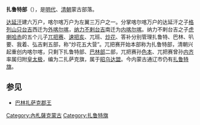 '''扎鲁特部'''（{{mong|m=ᠵᠠᠷᠤᠳ|k=Жарууд|Ppp=ǰarud}}），是[[明代|明代]]、[[清朝|清朝]]蒙古部落。

[[达延汗|达延汗]]建六万户，喀尔喀万户为左翼三万户之一。分掌喀尔喀万户的达延汗之子[[格哷森札札赉尔|格列山只台吉]]西迁为[[喀尔喀|外喀尔喀]]，[[阿尔楚博罗特|纳力不剌台吉]]南迁为[[内喀尔喀|内喀尔喀]]。纳力不剌台吉之子[[虎喇哈赤|虎喇哈赤]]的五个儿子[[兀把赛|兀把赛]]、[[速把亥|速把亥]]、兀班、[[炒花|炒花]]、答补分别管理扎鲁特、巴林、叭要、我着、弘吉剌五部，称“炒花五大营”。兀把赛开始本部称为扎鲁特部，清朝兴起重创内喀尔喀，只剩下扎鲁特部、[[巴林部|巴林部]]二部，兀把赛孙[[色本|色本]]、兀把赛曾孙[[内齐|内齐]]率属归附[[皇太极|皇太极]]，编为二扎萨克旗，属于[[昭乌达盟|昭乌达盟]]。今内蒙古通辽市仍有[[扎鲁特旗|扎鲁特旗]]。 

==参见==
*[[巴林扎萨克郡王|巴林扎萨克郡王]]

{{蒙古族}}
{{清代蒙古}}
{{蒙古诸部|nocat}}
[[Category:內札薩克蒙古|Category:內札薩克蒙古]]
[[Category:扎鲁特旗|Category:扎鲁特旗]]